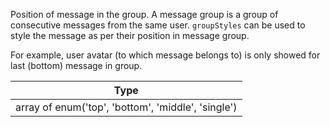 Position of message in the group. A message group is a group of consecutive messages from the same user. `groupStyles` can be used to style the message as per their position in message group.

For example, user avatar (to which message belongs to) is only showed for last (bottom) message in group.

| Type                                               |
| -------------------------------------------------- |
| array of enum('top', 'bottom', 'middle', 'single') |
